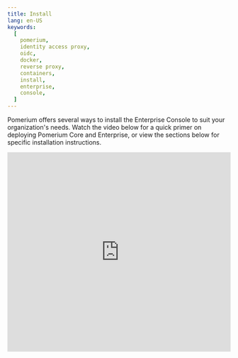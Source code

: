 ```yaml
---
title: Install
lang: en-US
keywords:
  [
    pomerium,
    identity access proxy,
    oidc,
    docker,
    reverse proxy,
    containers,
    install,
    enterprise,
    console,
  ]
---
```



Pomerium offers several ways to install the Enterprise Console to suit your organization's needs. Watch the video below for a quick primer on deploying Pomerium Core and Enterprise, or view the sections below for specific installation instructions.

<iframe
  width="100%"
  height="450"
  src="https://www.youtube.com/embed/NrRwisO9sDg?rel=0"
  title="YouTube video player"
  frameborder="0"
  allow="accelerometer; autoplay; clipboard-write; encrypted-media; gyroscope; picture-in-picture"
  allowFullScreen
/>

## Install Pomerium Enterprise

<Tabs>
<TabItem label="Docker" value="Docker">

The Pomerium Enterprise Docker image is available at a private Cloudsmith Docker registry.

To access the Pomerium Enterprise Docker image:

1. In your terminal, run the following command:

```shell
docker login docker.cloudsmith.io
```

2. Enter your **username** and **password**:

```shell
 % docker login docker.cloudsmith.io
Username: <username>
Password: <password>
```

3. Pull a specific tagged release of the Pomerium Enterprise image:

```shell
docker pull docker.cloudsmith.io/pomerium/enterprise/pomerium-console:${vX.X.X}
```

See the [Enterprise Quickstart](/docs/deploy/enterprise/quickstart) for instructions to run and deploy the Enterprise Console with Docker Compose.

</TabItem>
<TabItem label="OS Packages" value="OS Packages">

You can find the latest `rpm` and `deb` packages on [Cloudsmith](https://cloudsmith.io/~pomerium/repos/pomerium/groups/) or download them from the [GitHub releases](https://github.com/pomerium/pomerium/releases) page.

| **Supported Operating Systems** | **Supported Architectures** |
| :------------------------------ | :-------------------------- |
| `linux`                         | `amd64`                     |
| `darwin`                        | `arm64`                     |

### DEB installation

To automatically configure the repository for Debian and Ubuntu distributions:

1. Replace `[access-key]` in the command below and run it:

```bash
curl -1sLf \
'https://dl.cloudsmith.io/[access-key]/pomerium/enterprise/setup.deb.sh' \
| sudo -E bash
```

To manually configure the repository, import the `apt-key` and create a new `.list file in /etc/apt/source.list.d`:

```bash
curl -1sLf 'https://dl.cloudsmith.io/[access-key]/pomerium/enterprise/gpg.B1D0324399CB9BC3.key' | apt-key add -

echo "deb https://dl.cloudsmith.io/[access-key]/pomerium/enterprise/deb/debian buster main" | sudo tee /apt/sources.list.d/pomerium-console.list
```

2. Update `apt` and install Pomerium Enterprise:

```bash
sudo apt update; sudo apt install pomerium-console
```

After you've installed the package, enable and start the system service:

```bash
sudo systemctl enable --now pomerium-console
```

### RPM installation

To automatically configure the repository for RHEL based distributions:

1. Replace [access-key] in the command below and run it:

```bash
curl -1sLf \
'https://dl.cloudsmith.io/[access-key]/pomerium/enterprise/setup.rpm.sh' \
| sudo -E bash
```

To manually configure the repository, run:

```bash
yum install yum-utils pygpgme
rpm --import 'https://dl.cloudsmith.io/[access-key]/pomerium/enterprise/gpg.B1D0324399CB9BC3.key'
curl -1sLf 'https://dl.cloudsmith.io/[access-key]/pomerium/enterprise/config.rpm.txt?distro=el&codename=8' > /tmp/pomerium-enterprise.repo
yum-config-manager --add-repo '/tmp/pomerium-enterprise.repo'
yum -q makecache -y --disablerepo='*' --enablerepo='pomerium-enterprise'
```

2. Update `yum` and install Pomerium Enterprise:

```bash
yum -y install pomerium-console
```

After you've installed the package, enable and start the system service:

```bash
sudo systemctl enable --now pomerium-console
```

</TabItem>
<TabItem label="Kubernetes with Kustomize" value="Kubernetes with Kustomize">

These steps cover installing Pomerium Enterprise into your existing Kubernetes cluster. It's designed to work with an existing cluster running Pomerium, as described in [Pomerium Kustomize]. Follow that document before continuing here.

The assumption is that Pomerium is installed into the `pomerium` namespace, and Enterprise would be installed into the `pomerium-enterprise` namespace.

## Prepare Core

The below command will expose the Pomerium Core Databroker gRPC interface.

```console
kubectl apply -k github.com/pomerium/documentation/k8s/core\?ref=0-25-0
```

## Deploy Enterprise Console

```console
kubectl apply -k github.com/pomerium/documentation/k8s/console\?ref=0-25-0
```

The Enterprise Console need be configured before it becomes fully operational.

## Create Cloudsmith Directory Secret

```console
kubectl create secret docker-registry pomerium-enterprise-docker \
    --namespace pomerium-enterprise \
    --docker-server=docker.cloudsmith.io \
    --docker-username=pomerium/enterprise \
    --docker-password="your password provided by Pomerium Sales"
```

## Configure Enterprise Console

Create a `config` directory, and fill in the configuration parameters for the following template files:



<CodeBlock language="jsx" title="kustomization.yaml">
  {Kustomization}
</CodeBlock>

See [Environment Variables] for Config and Secret keys description.

<CodeBlock language="jsx" title="config.yaml">
  {Config}
</CodeBlock>

<CodeBlock language="jsx" title="secret.yaml">
  {Secret}
</CodeBlock>

Create [Ingress] for Console.

<CodeBlock language="jsx" title="ingress.yaml">
  {Ingress}
</CodeBlock>

```console

kubectl apply -k ./config

```

[pomerium kustomize]: /docs/deploy/k8s/install
[environment variables]: /docs/deploy/enterprise/configure#environmental-variables
[ingress]: /docs/deploy/k8s/ingress

</TabItem>
</Tabs>
